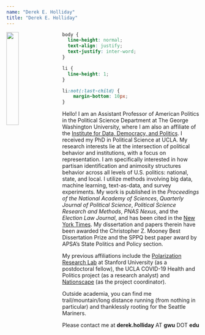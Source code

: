 ```yaml
---
name: "Derek E. Holliday"
title: "Derek E. Holliday"
---
```


<style>
  .title{
    display: none;
  }
</style>

<link rel="stylesheet" href="styles.css" type="text/css">

<img src="images/DSC_4866.jpeg" style="width:25%; margin-right: 20px" align="left">

```css
body {
  line-height: normal;
  text-align: justify;
  text-justify: inter-word;
}

li {
  line-height: 1;
}

li:not(:last-child) {
    margin-bottom: 10px;
}


```

Hello! I am an Assistant Professor of American Politics in the Political Science Department at The George Washington University, where I am also an affiliate of the <a href="https://iddp.gwu.edu/" target="_blank">Institute for Data, Democracy, and Politics</a>. I received my PhD in Political Science at UCLA. My research interests lie at the intersection of political behavior and institutions, with a focus on representation. I am specifically interested in how partisan identification and animosity structures behavior across all levels of U.S. politics: national, state, and local. I utilize methods involving big data, machine learning, text-as-data, and survey experiments. My work is published in the *Proceedings of the National Academy of Sciences*, *Quarterly Journal of Political Science*, *Political Science Research and Methods*, *PNAS Nexus*, and the *Election Law Journal*, and has been cited in the <a href="https://www.nytimes.com/2023/09/24/us/politics/trump-prosecutions-threats-violence.html" target="_blank">New York Times</a>. My dissertation and papers therein have been awarded the Christopher Z. Mooney Best Dissertation Prize and the SPPQ best paper award by APSA's State Politics and Policy section.

My previous affiliations include the <a href="https://polarizationresearchlab.org/" target="_blank">Polarization Research Lab</a> at Stanford University (as a postdoctoral fellow), the UCLA COVID-19 Health and Politics project (as a research analyst) and <a href="https://www.voterstudygroup.org/nationscape" target="_blank">Nationscape</a> (as the project coordinator). 

Outside academia, you can find me trail/mountain/long distance running (from nothing in particular) and thanklessly rooting for the Seattle Mariners.

Please contact me at **derek.holliday** AT **gwu** DOT **edu**
